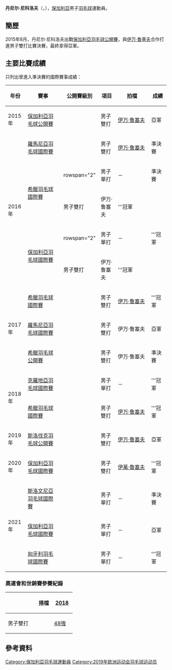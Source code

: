 {{noteTA|G1=Badminton}}
{{Infobox 羽球選手
| playername              = 丹尼尔·尼科洛夫<br/>{{lang|bg|Даниел Николов}}<br/><small>({{lang|en|Daniel Nikolov}})</small>
| image                   = 
| size                    = 
| caption                 = 
| birth_name              = 
| date_of_birth           = {{birth_date_and_age|1998|8|26}}
| place_of_birth          = 
| height                  = 
| weight                  = 
| event                   = 男子單打、男子雙打
| country                 = {{BUL}}
| years_started           = 
| handedness              = 
| coach                   = 
| highest_ranking         = 第113位（男雙-[[伊万·鲁塞夫|鲁塞夫]]）
| date_of_highest_ranking = 2016年9月29日<ref name="ranking">[http://bwfcontent.tournamentsoftware.com/ranking/player.aspx?id=12030&player=465219 BWF World Ranking - Ranking of Daniel NIKOLOV (70442)]{{en}}</ref>
| current_ranking         = 第330位（男單）<br/>第119位（男雙-[[伊万·鲁塞夫|鲁塞夫]]）<br/>第665位（男雙-[[佩约·博伊奇诺夫|博伊奇诺夫]]）
| date_of_current_ranking = 2016年10月6日<ref>[http://bwfcontent.tournamentsoftware.com/ranking/category.aspx?id=12030&category=472 BWF World Ranking - BWF世界排名榜 (10/6/2016) - Men's singles] {{Wayback|url=http://bwfcontent.tournamentsoftware.com/ranking/category.aspx?id=12030&category=472 |date=20200410131416 }}{{en}}</ref><ref>[http://bwfcontent.tournamentsoftware.com/ranking/category.aspx?id=12030&category=474 BWF World Ranking - BWF世界排名榜 (10/6/2016) - Men's doubles] {{Wayback|url=http://bwfcontent.tournamentsoftware.com/ranking/category.aspx?id=12030&category=474 |date=20170305004553 }}{{en}}</ref>
| played                  = 44勝–30負（男單）<br/>28勝–27負（男雙）<br/>1勝–0負（混雙）
| titles                  = 
| bwf_profile             = DCF7DC60-5A13-4A18-8D92-742BEB1BD734
| bwf_id                  = 70442
| updated                 = 2016年10月9日
}}
{{MedalTableTop}}
{{MedalSport | 男子[[羽毛球|羽毛球]]}}
{{MedalCountry | {{BUL}}}}
{{MedalBottom}}
'''丹尼尔·尼科洛夫'''（{{lang-bg|'''Даниел Николов'''}}，{{bd|1998年|8月26日|}}），[[保加利亞|保加利亞]]男子[[羽毛球|羽毛球]]運動員。

==簡歷==
2015年8月，丹尼尔·尼科洛夫出戰[[2015年保加利亞羽毛球公開賽|保加利亞羽毛球公開賽]]，與[[伊万·鲁塞夫|伊万·鲁塞夫]]合作打進男子雙打比賽決賽，最終拿得亞軍。

==主要比賽成績==
只列出曾進入準決賽的國際賽事成績：
{| class=wikitable style="text-align:center; font-size:small;" 
!width="50"|年份
!width="180"|賽事
!width="80"|公開賽級別
!width="60"|項目
!width="150"|拍檔
!width="50"|成績
|-
!rowspan="1"|2015年
|[[2015年保加利亞羽毛球公開賽|保加利亞羽毛球公開賽]]
|{{BWFIS}}
|男子雙打
|[[伊万·鲁塞夫|伊万·鲁塞夫]]
|bgcolor="silver"|亞軍
|-
!rowspan="5"|2016年
|[[2016年羅馬尼亞羽毛球國際賽|羅馬尼亞羽毛球國際賽]]
|{{BWFIS}}
|男子雙打
|[[伊万·鲁塞夫|伊万·鲁塞夫]]
|bgcolor="#b8860b"|準決賽
|-
|rowspan="2"|[[2016年希臘羽毛球國際賽|希臘羽毛球國際賽]]
|rowspan="2" {{BWFFS}}
|男子單打
|－
|bgcolor="#b8860b"|準決賽
|-
|男子雙打
|伊万·鲁塞夫
|bgcolor="gold"|'''冠軍
|-
|rowspan="2"|[[2016年保加利亞羽毛球國際賽|保加利亞羽毛球國際賽]]
|rowspan="2" {{BWFFS}}
|男子單打
|－
|bgcolor="gold"|'''冠軍
|-
|男子雙打
|伊万·鲁塞夫
|bgcolor="gold"|'''冠軍
|-
!rowspan="3"|2017年
|[[2017年希臘羽毛球國際賽|希臘羽毛球國際賽]]
|{{BWFFS}}
|男子雙打
|[[伊万·鲁塞夫|伊万·鲁塞夫]]
|bgcolor="gold"|'''冠軍
|-
|[[2017年羅馬尼亞羽毛球國際賽|羅馬尼亞羽毛球國際賽]]
|{{BWFFS}}
|男子雙打
|伊万·鲁塞夫
|bgcolor="silver"|亞軍
|-
|[[2017年希臘羽毛球公開賽|希臘羽毛球公開賽]]
|{{BWFIS}}
|男子雙打
|伊万·鲁塞夫
|bgcolor="#b8860b"|準決賽
|-
!rowspan="2"|2018年
|[[2018年克羅地亞羽毛球國際賽|克羅地亞羽毛球國際賽]]
|{{BWFFS}}
|男子單打
|－
|bgcolor="gold"|'''冠軍
|-
|[[2018年希臘羽毛球國際賽|希臘羽毛球國際賽]]
|{{BWFFS}}
|男子雙打
|[[伊万·鲁塞夫|伊万·鲁塞夫]]
|bgcolor="gold"|'''冠軍
|-
!rowspan="1"|2019年
|[[2019年斯洛伐克羽毛球公開賽|斯洛伐克羽毛球公開賽]]
|{{BWFFS}}
|男子雙打
|[[伊万·鲁塞夫|伊万·鲁塞夫]]
|bgcolor="silver"|亞軍
|-
!rowspan="1"|2020年
|[[2020年保加利亞羽毛球國際賽|保加利亞羽毛球國際賽]]
|{{BWFFS}}
|男子雙打
|[[伊萬·魯塞夫|伊萬·魯塞夫]]
|bgcolor="gold"|'''冠軍
|-
!rowspan="3"|2021年
|[[2021年斯洛文尼亞羽毛球國際賽|斯洛文尼亞羽毛球國際賽]]
|{{BWFIS}}
|男子單打
|－
|bgcolor="#b8860b"|準決賽
|-
|[[2021年保加利亞羽毛球國際賽|保加利亞羽毛球國際賽]]
|{{BWFFS}}
|男子單打
|－
|bgcolor="silver"|亞軍
|-
|[[2021年匈牙利羽毛球國際賽|匈牙利羽毛球國際賽]]
|{{BWFIS}}
|男子單打
|－
|bgcolor="gold"|'''冠軍
|}
{{BWF賽事級別索引}}

===奧運會和世錦賽參賽紀錄===
{| class=wikitable style="text-align:center; font-size:small;" 
!
!搭檔
!width="50"|[[2018年世界羽毛球錦標賽|2018]]
|-
!width="80"|男子雙打
|align="left"|{{nowrap|[[伊万·鲁塞夫|伊万·鲁塞夫]]}}
|[[2018年世界羽毛球錦標賽男子雙打項目|48強]]
|}

==參考資料==
{{Reflist}}

{{DEFAULTSORT:Nikolov, Daniel}}
[[Category:保加利亞羽毛球運動員|Category:保加利亞羽毛球運動員]]
[[Category:2019年欧洲运动会羽毛球运动员|Category:2019年欧洲运动会羽毛球运动员]]